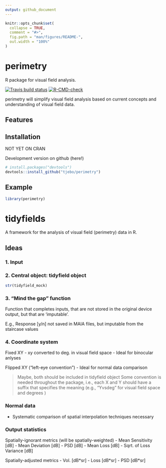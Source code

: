 ```yaml
---
output: github_document
---
```


<!-- README.md is generated from README.Rmd. Please edit that file -->

```r
knitr::opts_chunk$set(
  collapse = TRUE,
  comment = "#>",
  fig.path = "man/figures/README-",
  out.width = "100%"
)
```

# perimetry

R package for visual field analysis. 

<!-- badges: start -->
[![Travis build status](https://travis-ci.com/tjebo/perimetry.svg?branch=master)](https://travis-ci.com/tjebo/perimetry)
[![R-CMD-check](https://github.com/tjebo/perimetry/workflows/R-CMD-check/badge.svg)](https://github.com/tjebo/perimetry/actions)
<!-- badges: end -->

perimetry will simplify visual field analysis based on current concepts and understanding of visual field data.

## Features 
## Installation
NOT YET ON CRAN

Development version on github (here!) 

``` r
# install.packages("devtools")
devtools::install_github("tjebo/perimetry")
```
## Example

```r
library(perimetry)
```

# tidyfields
A framework for the analysis of visual field (perimetry) data in R.


## Ideas

### 1. Input

### 2. Central object: tidyfield object
```r
str(tidyfield_mock)
```


### 3. "Mind the gap" function
Function that completes inputs, that are not stored in the original device output, but that are 'imputable'.

E.g., Response [y/n] not saved in MAIA files, but imputable from the staircase values

### 4. Coordinate system
Fixed XY
- xy converted to deg. in visual field space
- Ideal for binocular anlyses

Flipped XY ("left-eye convention")
- Ideal for normal data comparison

> Maybe, both should be included in tidyfield object
> Some convention is needed throughout the package, i.e., each X and Y should have a suffix that specifies the meaning (e.g., "Yvsdeg" for visual field space and degrees )

### Normal data

- Systematic comparison of spatial interpolation techniques necessary

### Output statistics 

Spatially-ignorant metrics (will be spatially-weighted)
- Mean Sensitivity [dB]
- Mean Deviation [dB]
- PSD [dB]
- Mean Loss [dB]
- Sqrt. of Loss Variance [dB]

Spatially-adjusted metrics 
- Vol. [dB*sr]
- Loss [dB*sr]
- PSD [dB*sr]



